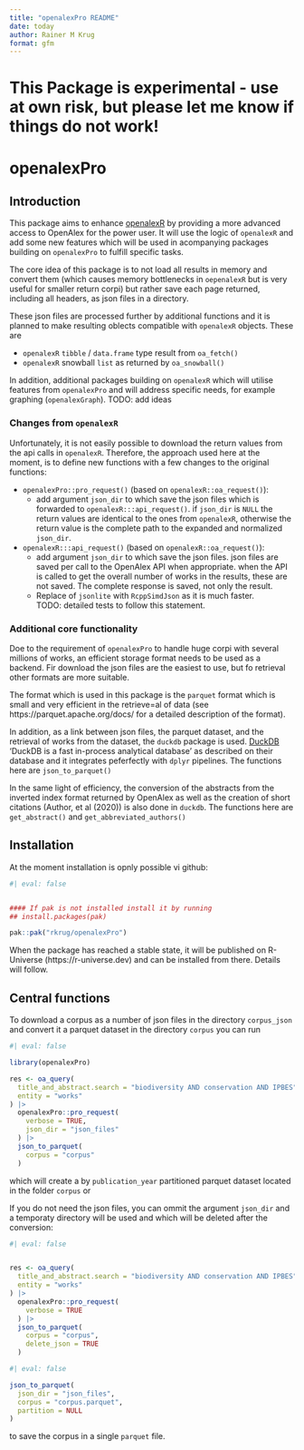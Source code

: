 ```yaml
---
title: "openalexPro README"
date: today
author: Rainer M Krug
format: gfm
---
```


# This Package is experimental - use at own risk, but please let me know if things do not work!

# openalexPro

## Introduction

This package aims to enhance [openalexR](https://github.com/openalex/openalexR) by providing a more advanced access to OpenAlex for the power user.
It will use the logic of `openalexR` and add some new features which will be used in acompanying packages building on `openalexPro` to fulfill specific tasks.

The core idea of this package is to not load all results in memory and convert them (which causes memory bottlenecks in `oepenalexR` but is very useful for smaller return corpi) but rather save each page returned, including all headers, as json files in a directory.

These json files are processed further by additional functions and it is planned to make resulting oblects compatible with `openalexR` objects. These are

<!-- - `openalexR` `list` type result from `oa_fetch()` -->
- `openalexR` `tibble` / `data.frame` type result from `oa_fetch()`
- `openalexR` snowball `list` as returned by `oa_snowball()`

In addition, additional packages building on `openalexR` which will utilise features from `openalexPro` and will address specific needs, for example graphing (`openalexGraph`).
TODO: add ideas

### Changes from `openalexR`

Unfortunately, it is not easily possible to download the return values
from the api calls in `openalexR`. Therefore, the approach used here at
the moment, is to define new functions with a few changes to the original functions:

- `openalexPro::pro_request()` (based on `openalexR::oa_request()`):
  - add argument `json_dir` to which save the json files which is
    forwarded to `openalexR:::api_request()`. if `json_dir` is `NULL`
    the return values are identical to the ones from `openalexR`,
    otherwise the return value is the complete path to the expanded and
    normalized `json_dir`.
- `openalexR:::api_request()` (based on `openalexR::oa_request()`):
  - add argument `json_dir` to which save the json files. json files are
    saved per call to the OpenAlex API when appropriate. when the API is
    called to get the overall number of works in the results, these are
    not saved. The complete response is saved, not only the result.
  - Replace of `jsonlite` with `RcppSimdJson` as it is much faster.  
    TODO: detailed tests to follow this statement.

### Additional core functionality

Doe to the requirement of `openalexPro` to handle huge corpi with several millions of works, an efficient storage format needs to be used as a backend. Fir download the json files are the easiest to use, but fo retrieval other formats are more suitable.

The format which is used in this package is the `parquet` format which is small and very efficient in the retrieve=al of data (see https://parquet.apache.org/docs/ for a detailed description of the format).

In addition, as a link between json files, the parquet dataset, and the retrieval of works from the dataset, the `duckdb` package is used. [DuckDB](https://duckdb.org) 'DuckDB is a fast in-process analytical database' as described on their database and it integrates peferfectly with `dplyr` pipelines. The functions here are `json_to_parquet()`

In the same light of efficiency, the conversion of the abstracts from the inverted index format returned by OpenAlex as well as the creation of short citations (Author, et al (2020)) is also done in `duckdb`. The functions here are `get_abstract()` and `get_abbreviated_authors()`

## Installation

At the moment installation is opnly possible vi github:

```r
#| eval: false


#### If pak is not installed install it by running
## install.packages(pak)

pak::pak("rkrug/openalexPro")
```

When the package has reached a stable state, it will be published on R-Universe (https://r-universe.dev) and can be installed from there. Details will follow.

## Central functions

To download a corpus as a number of json files in the directory `corpus_json` and convert it a parquet dataset in the directory `corpus` you can run

```r
#| eval: false

library(openalexPro)

res <- oa_query(
  title_and_abstract.search = "biodiversity AND conservation AND IPBES",
  entity = "works"
) |>
  openalexPro::pro_request(
    verbose = TRUE,
    json_dir = "json_files"
  ) |>
  json_to_parquet(
    corpus = "corpus"
  )
```

which will create a by `publication_year` partitioned parquet dataset located in the folder `corpus` or

If you do not need the json files, you can ommit the argument `json_dir` and a temporaty directory will be used and which will be deleted after the conversion:

```r
#| eval: false


res <- oa_query(
  title_and_abstract.search = "biodiversity AND conservation AND IPBES",
  entity = "works"
) |>
  openalexPro::pro_request(
    verbose = TRUE
  ) |>
  json_to_parquet(
    corpus = "corpus",
    delete_json = TRUE
  )
```



```r
#| eval: false

json_to_parquet(
  json_dir = "json_files",
  corpus = "corpus.parquet",
  partition = NULL
)
```

to save the corpus in a single `parquet` file.